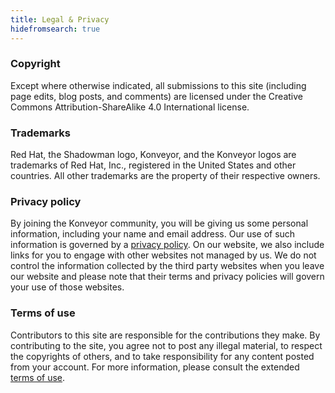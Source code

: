 ```yaml
---
title: Legal & Privacy
hidefromsearch: true
---
```


### Copyright

Except where otherwise indicated, all submissions to this site (including page edits, blog posts, and comments) are licensed under the Creative Commons Attribution-ShareAlike 4.0 International license.

### Trademarks

Red Hat, the Shadowman logo, Konveyor, and the Konveyor logos are trademarks of Red Hat, Inc., registered in the United States and other countries. All other trademarks are the property of their respective owners.

### Privacy policy

By joining the Konveyor community, you will be giving us some personal information, including your name and email address. Our use of such information is governed by a [privacy policy](https://www.redhat.com/en/about/privacy-policy). On our website, we also include links for you to engage with other websites not managed by us. We do not control the information collected by the third party websites when you leave our website and please note that their terms and privacy policies will govern your use of those websites.

### Terms of use

Contributors to this site are responsible for the contributions they make. By contributing to the site, you agree not to post any illegal material, to respect the copyrights of others, and to take responsibility for any content posted from your account. For more information, please consult the extended [terms of use](/terms-of-use/).
